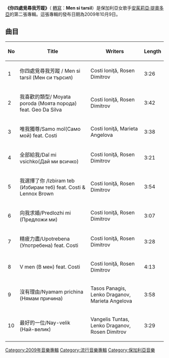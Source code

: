 {{roughtranslation|time=2014-12-27T13:15:12+00:00}}
{{unreferenced|time=2014-12-27T13:15:12+00:00}}
{{Infobox album 
| Name        = {{lang|bg|Мен си търсил}}
| Type        = studio
| Artist      = [[安茱莉亞·提奧多亞|安茱莉亞·提奧多亞]]
| Cover       =
| Alt         =  
| Released    = 2009年10月9日
| Recorded    = 2008年6月－2009年9月
| Genre       = [[流行民謠|流行民謠]]、[[世界音樂|世界音樂]]、[[舞曲|舞曲]]、[[浩室音樂|浩室音樂]]、[[電音|電音]]、[[流行_(音樂類型)|流行音樂]]、[[的士高|的士高]]
| Length      = 35:56
| Label       = [[Payner|Payner]]
| Producer    = Costi Ioniţă
| Last album  = [[Ogan_v_kravta|Ogan v kravta]] (2008)
| This album  = '''Men si tarsil''' (2009)
| Next album  = [[Andrea_(Andrea_album)|Andrea]] (2010)
| Misc = 
}}
'''《你四處覓尋我芳蹤》'''（{{lang-bg|'''Мен си търсил'''}} [[轉寫|轉寫]]：'''Men si tarsil'''）是保加利亞女歌手[[安茱莉亞·提奧多亞|安茱莉亞·提奧多亞]]的第二張專輯。這張專輯的發布日期為2009年10月9日。

== 曲目 ==
{| class="wikitable"
|-
! No !! Title !! Writers !! Length
|-
| 1 || 你四處覓尋我芳蹤 / Men si tarsil (Мен си търсил)|| Costi Ioniţă, Rosen Dimitrov  || 3:26
|-
| 2 || 我喜歡的類型/ Moyata poroda (Моята порода) feat. Geo Da Silva|| Costi Ioniţă, Rosen Dimitrov || 3:42
|-
| 3 || 唯我獨尊/Samo moĭ(Само мой) feat. Costi|| Costi Ioniţă, Marieta Angelova || 3:38
|-
| 4 || 全部給我/Daĭ mi vsichko(Дай ми всичко)|| Costi Ioniţă, Rosen Dimitrov || 3:21
|-
| 5 || 我選擇了你 /Izbiram teb (Избирам теб) feat. Costi & Lennox Brown|| Costi Ioniţă, Rosen Dimitrov || 3:54
|-
| 6 || 向我求婚/Predlozhi mi (Предложи ми)|| Costi Ioniţă, Rosen Dimitrov || 3:07
|-
| 7 || 精疲力盡/Upotrebena (Употребена) feat. Costi|| Costi Ioniţă, Rosen Dimitrov || 3:28
|-
| 8 || V men (В мен) feat. Costi|| Costi Ioniţă, Rosen Dimitrov  || 4:13
|-
| 9 ||沒有理由/Nyamam prichina (Нямам причина)|| Tasos Panagis, Lenko Draganov, Marieta Angelova || 3:58
|-
| 10 ||最好的一位/Nay-velik (Най-велик)|| Vangelis Tuntas, Lenko Draganov, Rosen Dimitrov || 3:29
|}

[[Category:2009年音樂專輯|Category:2009年音樂專輯]]
[[Category:流行音樂專輯|Category:流行音樂專輯]]
[[Category:保加利亞音樂|Category:保加利亞音樂]]